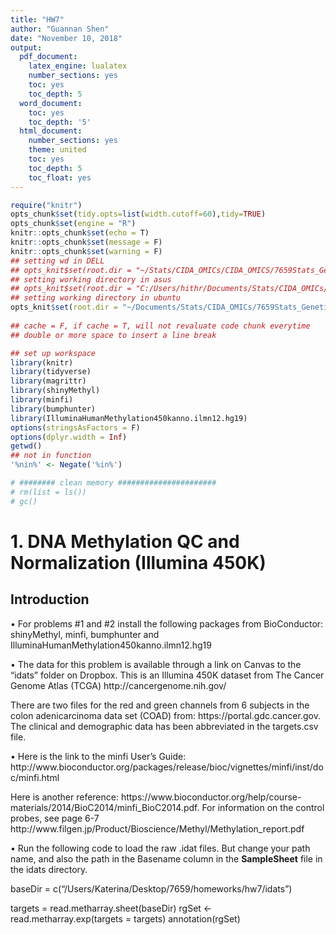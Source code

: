 ```yaml
---
title: "HW7"
author: "Guannan Shen"
date: "November 10, 2018"
output: 
  pdf_document:
    latex_engine: lualatex
    number_sections: yes
    toc: yes
    toc_depth: 5
  word_document:
    toc: yes
    toc_depth: '5'
  html_document:
    number_sections: yes
    theme: united
    toc: yes
    toc_depth: 5
    toc_float: yes
---
```


```r
require("knitr")
opts_chunk$set(tidy.opts=list(width.cutoff=60),tidy=TRUE)
opts_chunk$set(engine = "R")
knitr::opts_chunk$set(echo = T)
knitr::opts_chunk$set(message = F)
knitr::opts_chunk$set(warning = F)
## setting wd in DELL
## opts_knit$set(root.dir = "~/Stats/CIDA_OMICs/CIDA_OMICS/7659Stats_Genetics/HW5/")
## setting working directory in asus 
## opts_knit$set(root.dir = "C:/Users/hithr/Documents/Stats/CIDA_OMICs/7659Stats_Genetics/HW5/") 
## setting working directory in ubuntu
opts_knit$set(root.dir = "~/Documents/Stats/CIDA_OMICs/7659Stats_Genetics/HW7/")
                                                 
## cache = F, if cache = T, will not revaluate code chunk everytime
## double or more space to insert a line break
```


```r
## set up workspace
library(knitr)
library(tidyverse)
library(magrittr)
library(shinyMethyl)
library(minfi)
library(bumphunter)
library(IlluminaHumanMethylation450kanno.ilmn12.hg19)
options(stringsAsFactors = F)
options(dplyr.width = Inf)
getwd()
## not in function
'%nin%' <- Negate('%in%')

# ######## clean memory ######################
# rm(list = ls())
# gc()

```

# 1. DNA Methylation QC and Normalization (Illumina 450K)
## Introduction
• For problems #1 and #2 install the following packages from BioConductor: shinyMethyl, minfi, bumphunter and IlluminaHumanMethylation450kanno.ilmn12.hg19  

• The data for this problem is available through a link on Canvas to the "idats" folder on Dropbox. This is an Illumina 450K dataset from The Cancer Genome Atlas (TCGA) http://cancergenome.nih.gov/

There are two files for the red and green channels from 6 subjects in the colon adenicarcinoma data set (COAD) from: https://portal.gdc.cancer.gov. The clinical and demographic data has been abbreviated in the targets.csv file.  

• Here is the link to the minfi User’s Guide: http://www.bioconductor.org/packages/release/bioc/vignettes/minfi/inst/doc/minfi.html

Here is another reference: https://www.bioconductor.org/help/course-materials/2014/BioC2014/minfi_BioC2014.pdf. For information on the control probes, see page 6-7 http://www.filgen.jp/Product/Bioscience/Methyl/Methylation_report.pdf

• Run the following code to load the raw .idat files. But change your path name, and also the path in the Basename column in the **SampleSheet** file in the idats directory.

baseDir = c("/Users/Katerina/Desktop/7659/homeworks/hw7/idats")

targets = read.metharray.sheet(baseDir)
rgSet <- read.metharray.exp(targets = targets)
annotation(rgSet)

